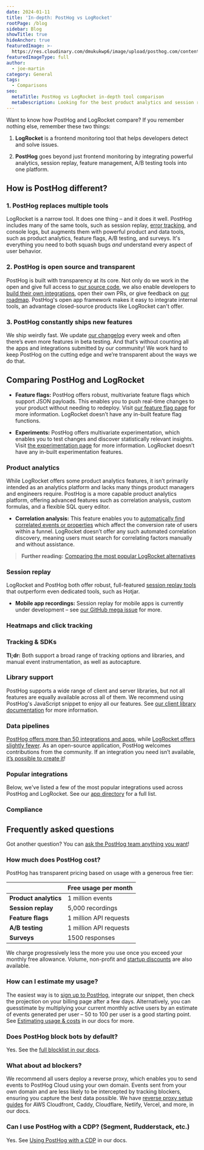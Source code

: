 ```yaml
---
date: 2024-01-11
title: 'In-depth: PostHog vs LogRocket'
rootPage: /blog
sidebar: Blog
showTitle: true
hideAnchor: true
featuredImage: >-
  https://res.cloudinary.com/dmukukwp6/image/upload/posthog.com/contents/images/blog/posthog-vs-logrocket/posthog-vs-logrocket.jpg
featuredImageType: full
author:
  - joe-martin
category: General
tags:
  - Comparisons
seo:
  metaTitle: PostHog vs LogRocket in-depth tool comparison
  metaDescription: Looking for the best product analytics and session replay tool? Compare PostHog vs LogRocket on analytics, feature flags, and more to find the right fit.
---
```



Want to know how PostHog and LogRocket compare? If you remember nothing else, remember these two things:

1. **LogRocket** is a frontend monitoring tool that helps developers detect and solve issues.

2. **PostHog** goes beyond just frontend monitoring by integrating powerful analytics, session replay, feature management, A/B testing tools into one platform.

## How is PostHog different?

### 1. PostHog replaces multiple tools

LogRocket is a narrow tool. It does one thing – and it does it well. PostHog includes many of the same tools, such as session replay, [error tracking](/docs/error-tracking), and console logs, but augments them with powerful product and data tools, such as product analytics, feature flags, A/B testing, and surveys. It's everything you need to both squash bugs _and_ understand every aspect of user behavior.

### 2. PostHog is open source and transparent

PostHog is built with transparency at its core. Not only do we work in the open and give full access to [our source code](https://github.com/PostHog/posthog), we also enable developers to [build their own integrations](/docs/apps/build), open their own PRs, or give feedback on [our roadmap](/roadmap). PostHog's open app framework makes it easy to integrate internal tools, an advantage closed-source products like LogRocket can't offer.

### 3. PostHog constantly ships new features

We ship weirdly fast. We update [our changelog](/changelog) every week and often there’s even more features in beta testing. And that’s without counting all the apps and integrations submitted by our community! We work hard to keep PostHog on the cutting edge and we’re transparent about the ways we do that.

## Comparing PostHog and LogRocket

<ComparisonTable column1="PostHog" column2="LogRocket">
  <ComparisonRow column1={true} column2={true} feature="Product analytics" description="Track events and conversion; analyze user behavior" />
  <ComparisonRow column1={true} column2={false} feature="Web analytics" description="Simple dashboard of aggregate traffic, sources, campaigns, and session metrics" />
  <ComparisonRow column1={true} column2={true} feature="Session replay" description="Watch real users use your product; diagnose bugs" />
  <ComparisonRow column1={true} column2={false} feature="Feature flags" description="Roll out features safely; toggle features for cohorts or individuals" />
  <ComparisonRow column1={true} column2={false} feature="Surveys" description="Ask users for qualitative feedback and gather responses" />
  <ComparisonRow column1={true} column2={false} feature="Experiments" description="Test changes and analyze impact" />
  <ComparisonRow column1={true} column2={true} feature="Heatmaps" description="Track where users click" />
  <ComparisonRow column1={true} column2={true} feature="Event pipelines" description="Push and pull data to enrich customer profiles" />
  <ComparisonRow column1={true} column2={false} feature="Open source" description="Build your own apps and contribute code" />
</ComparisonTable>

-   **Feature flags:** PostHog offers robust, multivariate feature flags which support JSON payloads. This enables you to push real-time changes to your product without needing to redeploy. Visit [our feature flag page](/feature-flags) for more information. LogRocket doesn’t have any in-built feature flag functions.

-   **Experiments:** PostHog offers multivariate experimentation, which enables you to test changes and discover statistically relevant insights. Visit [the experimentation page](/experiments) for more information. LogRocket doesn’t have any in-built experimentation features.

### Product analytics

While LogRocket offers some product analytics features, it isn’t primarily intended as an analytics platform and lacks many things product managers and engineers require. PostHog is a more capable product analytics platform, offering advanced features such as correlation analysis, custom formulas, and a flexible SQL query editor.

<ComparisonTable column1="PostHog" column2="LogRocket">
  <ComparisonRow column1={true} column2={true} feature="Graphs and trends" description="Build custom insights and visualizations" />
  <ComparisonRow column1={true} column2={true} feature="Dashboards" description="Combine insights into shareable dashboards" />
  <ComparisonRow column1={true} column2={true} feature="Funnels" description="Understand conversion between events, pages" />
  <ComparisonRow column1={true} column2={true} feature="Cohorts" description="Combine users based on properties and events for group analysis" />
  <ComparisonRow column1={true} column2={true} feature="User paths" description="Track user flows and where they drop-off" />
  <ComparisonRow column1={true} column2={true} feature="Retention" description="Analyze user and revenue retention" />
  <ComparisonRow column1={true} column2={true} feature="UTM tracking" description="Track marketing campaigns with UTM tags" />
  <ComparisonRow column1={true} column2={false} feature="Correlation analysis" description="Suggested events and properties that lead to success or failure" />
  <ComparisonRow column1={true} column2={false} feature="Group analytics" description="Understand how organizations use your product" />
  <ComparisonRow column1={true} column2={false} feature="Formulas" description="Use custom formulas to calculate unique insights" />
  <ComparisonRow column1={true} column2={false} feature="SQL query editor" description="Write your own queries in SQL" />
</ComparisonTable>

-   **Correlation analysis:** This feature enables you to [automatically find correlated events or properties](/manual/correlation) which affect the conversion rate of users within a funnel. LogRocket doesn’t offer any such automated correlation discovery, meaning users must search for correlating factors manually and without assistance.

> **Further reading:** [Comparing the most popular LogRocket alternatives](/blog/best-logrocket-alternatives)

### Session replay

LogRocket and PostHog both offer robust, full-featured [session replay tools](/blog/best-open-source-session-replay-tools) that outperform even dedicated tools, such as Hotjar.

<ComparisonTable column1="PostHog" column2="LogRocket">
  <ComparisonRow column1={true} column2={true} feature="Web app recordings" description="Capture recordings from single-page apps" />
  <ComparisonRow column1={true} column2={true} feature="Mobile app recordings" description="Capture recordings in iOS and Android apps" />
  <ComparisonRow column1={true} column2={true} feature="Identity detection" description="Link recordings to user IDs" />
  <ComparisonRow column1={true} column2={true} feature="Console logs" description="Capture extra content from a users’ browser environment" />
  <ComparisonRow column1={true} column2={true} feature="Playlists" description="Sort recordings into static and dynamic playlists" />
  <ComparisonRow column1={true} column2={true} feature="Performance monitoring" description="Track network events within a session" />
  <ComparisonRow column1={true} column2={true} feature="Privacy masking" description="Censor personal information from playback" />
  <ComparisonRow column1={true} column2={true} feature="Conditional recording" description="Only capture the sessions you want" />
  <ComparisonRow column1={true} column2={true} feature="Export recordings" description="Take recordings in/out of the platform" />
</ComparisonTable>

- **Mobile app recordings:** Session replay for mobile apps is currently under development – see [our GitHub mega issue](https://github.com/PostHog/posthog/issues/13267) for more.

### Heatmaps and click tracking

<ComparisonTable column1="PostHog" column2="LogRocket">
  <ComparisonRow column1={true} column2={true} feature="Heatmaps" description="Visualize cursor movements on a page" />
  <ComparisonRow column1={true} column2={true} feature="Clickmaps" description="Visualize where users click on a page" />
  <ComparisonRow column1={true} column2={true} feature="Scrollmaps" description="Visualize how far down a page users scroll" />
</ComparisonTable>

### Tracking & SDKs

**Tl;dr:** Both support a broad range of tracking options and libraries, and manual event instrumentation, as well as autocapture.

<ComparisonTable column1="PostHog" column2="LogRocket">
  <ComparisonRow column1={true} column2={true} feature="Event tracking" description="Track manually instrumented events" />
  <ComparisonRow column1={true} column2={true} feature="Autocapture" description="Automatically track events without instrumentation" />
  <ComparisonRow column1={true} column2={true} feature="Combined events" description="Track related events as a single trackable action or behavior" />
  <ComparisonRow column1={true} column2={true} feature="Reverse proxy available" description="Send events from your own domain to capture more data" />
  <ComparisonRow column1={true} column2={true} feature="Cross-domain tracking" description="Track users across domains and sub-domains" />
  <ComparisonRow column1={true} column2={true} feature="Server-side tracking" description="Send events from your server" />
  <ComparisonRow column1={true} column2={true} feature="Capture API" description="Send events through an API" />
</ComparisonTable>

### Library support

PostHog supports a wide range of client and server libraries, but not all features are equally available across all of them. We recommend using PostHog's JavaScript snippet to enjoy all our features. See [our client library documentation](/docs/getting-started/install?tab=snippet) for more information.

<ComparisonTable column1="PostHog" column2="LogRocket">
  <ComparisonRow column1={true} column2={true} feature="JavaScript" />
  <ComparisonRow column1={true} column2={true} feature="React Native" />
  <ComparisonRow column1={true} column2={true} feature="React" />
  <ComparisonRow column1={true} column2={false} feature="Flutter" />
  <ComparisonRow column1={true} column2={true} feature="iOS" />
  <ComparisonRow column1={true} column2={true} feature="Android" />
  <ComparisonRow column1={true} column2={false} feature="Ruby" />
</ComparisonTable>

### Data pipelines

[PostHog offers more than 50 integrations and apps](/cdp), while [LogRocket offers slightly fewer](https://logrocket.com/features/integrations). As an open-source application, PostHog welcomes contributions from the community. If an integration you need isn’t available, [it’s possible to create it](/docs/apps/build)!

<ComparisonTable column1="PostHog" column2="LogRocket">
  <ComparisonRow column1={true} column2={true} feature="Export API" description="Export data via API" />
  <ComparisonRow column1={true} column2={true} feature="Import API" description="Import data via API" />
  <ComparisonRow column1={true} column2={false} feature="Amazon Redshift" description="Export data to Redshift" />
  <ComparisonRow column1={true} column2={false} feature="Amazon S3" description="Export data to S3 bucket" />
  <ComparisonRow column1={true} column2={false} feature="Azure Blob Storage" description="Export data to Microsoft Azure" />
  <ComparisonRow column1={true} column2={false} feature="Google Cloud Storage" description="Export data to GCS" />
  <ComparisonRow column1={true} column2={false} feature="Snowflake" description="Export data to Snowflake database" />
  <ComparisonRow column1={true} column2={false} feature="BigQuery" description="Export data to Google BigQuery for analysis" />
  <ComparisonRow column1={true} column2={false} feature="RudderStack" description="Sync event and person data" />
  <ComparisonRow column1={true} column2={false} feature="Airbyte" description="Extract and load data to external platforms" />
</ComparisonTable>

### Popular integrations 

Below, we've listed a few of the most popular integrations used across PostHog and LogRocket. See our [app directory](/cdp) for a full list.

<ComparisonTable column1="LogRocket" column2="PostHog">
  <ComparisonRow column1={false} column2={true} feature="Hubspot" description="Sync event and person data" />
  <ComparisonRow column1={true} column2={true} feature="Salesforce" description="Sync event and person data" />
  <ComparisonRow column1={true} column2={true} feature="Zapier" description="Export events for use in Zaps" />
  <ComparisonRow column1={true} column2={true} feature="Stripe" description="Sync customer and invoice data" />
  <ComparisonRow column1={true} column2={true} feature="Intercom" description="Extract and load data to external platforms" />
  <ComparisonRow column1={true} column2={true} feature="Customer.io" description="Sync data between platforms" />
  <ComparisonRow column1={true} column2={true} feature="Sentry" description="Ingest Sentry errors for analysis" />
  <ComparisonRow column1={true} column2={true} feature="Segment" description="Ingest events from Segment" />
</ComparisonTable>

### Compliance
<ComparisonTable column1="PostHog" column2="LogRocket">
  <ComparisonRow column1={true} column2={true} feature="GDPR ready" />
  <ComparisonRow column1={true} column2="Self-host only" feature="HIPAA ready" />
  <ComparisonRow column1={true} column2={true} feature="Data anonymization" />
  <ComparisonRow column1={true} column2={false} feature="Cookie-less tracking option" />
  <ComparisonRow column1={true} column2={true} feature="SOC 2 certified" />
  <ComparisonRow column1={true} column2={true} feature="SAML/SSO available" />
  <ComparisonRow column1={true} column2={true} feature="2FA available" />
</ComparisonTable>

## Frequently asked questions

Got another question? You can [ask the PostHog team anything you want](/questions)!

### How much does PostHog cost?

PostHog has transparent pricing based on usage with a generous free tier:

|                       | **Free usage per month** 
|-----------------------|--------------------------
| **Product analytics** | 1 million events        
| **Session replay**    | 5,000 recordings         
| **Feature flags**     | 1 million API requests
| **A/B testing**       | 1 million API requests  
| **Surveys**           | 1500 responses

We charge progressively less the more you use once you exceed your monthly free allowance. Volume, non-profit and [startup discounts](/startups) are also available. 

### How can I estimate my usage?

The easiest way is to [sign up to PostHog](https://us.posthog.com/signup), integrate our snippet, then check the projection on your billing page after a few days. Alternatively, you can guesstimate by multiplying your current monthly active users by an estimate of events generated per user – 50 to 100 per user is a good starting point. See [Estimating usage & costs](/docs/billing/estimating-usage-costs) in our docs for more.

### Does PostHog block bots by default?

Yes. See the [full blocklist in our docs](/docs/product-analytics/troubleshooting#does-posthog-block-bots-by-default).

### What about ad blockers?

We recommend all users deploy a reverse proxy, which enables you to send events to PostHog Cloud using your own domain. Events sent from your own domain and are less likely to be intercepted by tracking blockers, ensuring you capture the best data possible. We have [reverse proxy setup guides](/docs/advanced/proxy) for AWS Cloudfront, Caddy, Cloudflare, Netlify, Vercel, and more, in our docs.

### Can I use PostHog with a CDP? (Segment, Rudderstack, etc.)

Yes. See [Using PostHog with a CDP](/docs/advanced/cdp) in our docs.
